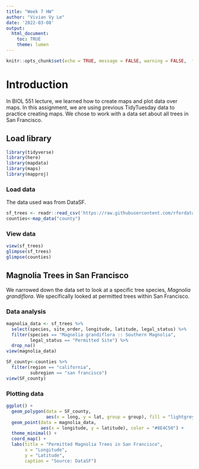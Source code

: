 ```yaml
---
title: "Week 7 HW"
author: "Vivian Vy Le"
date: '2022-03-08'
output: 
  html_document:
    toc: TRUE
    theme: lumen
---
```


```r
knitr::opts_chunk$set(echo = TRUE, message = FALSE, warning = FALSE,  fig.path = "../Output/")
```

# Introduction
In BIOL 551 lecture, we learned how to create maps and plot data over maps. In this assignment, we are using previous TidyTuesday data to practice creating maps. We chose to work with a data set about all trees in San Francisco.

## Load library
```r
library(tidyverse)
library(here)
library(mapdata)
library(maps)
library(mapproj)
```

### Load data
The data used was from DataSF.
```r
sf_trees <- readr::read_csv('https://raw.githubusercontent.com/rfordatascience/tidytuesday/master/data/2020/2020-01-28/sf_trees.csv')
counties<-map_data("county")

```

### View data
```r
view(sf_trees)
glimpse(sf_trees)
glimpse(counties)
```
## Magnolia Trees in San Francisco
We narrowed down the data set to look at a specific tree species, *Magnolia grandiflora*. We specifically looked at permitted trees within San Francisco.

### Data analysis
```r
magnolia_data <- sf_trees %>%
  select(species, site_order, longitude, latitude, legal_status) %>%
  filter(species == "Magnolia grandiflora :: Southern Magnolia",
         legal_status == "Permitted Site") %>%
  drop_na()
view(magnolia_data)

SF_county<-counties %>%
  filter(region == "california",
         subregion == "san francisco")
view(SF_county)
```

### Plotting data
```r
ggplot() +
  geom_polygon(data = SF_county,
               aes(x = long, y = lat, group = group), fill = "lightgrey", color = "black") +
  geom_point(data = magnolia_data,
             aes(x = longitude, y = latitude), color = "#8E4C50") +
  theme_minimal() +
  coord_map() +
  labs(title = "Permitted Magnolia Trees in San Francisco",
       x = "Longitude",
       y = "Latitude",
       caption = "Source: DataSF")
```
